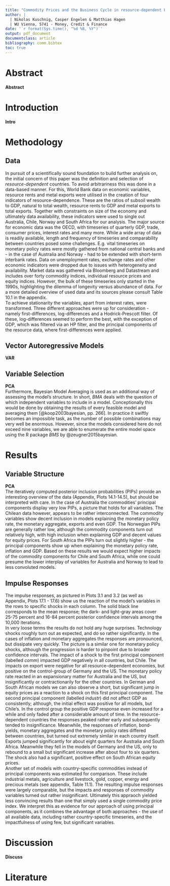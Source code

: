 ```yaml
---
title: "Commodity Prices and the Business Cycle in resource-dependent Economies"
author: |
  | Nikolas Kuschnig, Casper Engelen & Matthias Hagen
  | WU Vienna, 5741 - Money, Credit & Finance
date: '`r format(Sys.time(), "%d %B, %Y")`'
output: pdf_document
documentclass: article
bibliography: comm.bibtex
toc: true
---
```


# Abstract

**Abstract**

\newpage

# Introduction

**Intro**


# Methodology

## Data

In pursuit of a scientifically sound foundation to build further analysis on, the initial concern of this paper was the definition and selection of *resource-dependent* countries. To avoid arbitrariness this was done in a data-based manner. For this, World Bank data on economic variables, resource rents and metal exports were utilised in the creation of four indicators of resource-dependence. These are the ratios of subsoil wealth to GDP, natural to total wealth, resource rents to GDP and metal exports to total exports. Together with constraints on size of the economy and ultimately data availability, these indicators were used to single out Australia, Chile, Norway and South Africa for our analysis. 
The major source for economic data was the OECD, with timeseries of quarterly GDP, trade, consumer prices, interest rates and many more. While a wide array of data is readily available, length and frequency of timeseries and comparability between countries posed some challenges. E.g. vital timeseries on monetary policy rates were mostly gathered from national central banks and - in the case of Australia and Norway - had to be extended with short-term interbank rates. Data on unemployment rates, exchange rates and other economic indicators were dropped due to issues with heterogeneity and availability. 
Market data was gathered via Bloomberg and Datastream and includes over forty commodity indices, individual resource prices and equity indices. However, the bulk of these timeseries only started in the 1990s, highlighting the dilemma of longevity versus abundance of data. For a more detailed overview of used data and its sources please consult Table 10.1 in the appendix.  
To achieve stationarity the variables, apart from interest rates, were transformed. Three different approaches were up for consideration - namely first-differences, log-differences and a Hodrick-Prescott filter. Of these, log-differences seemed to perform the best, with the exception of GDP, which was filtered via an HP filter, and the principal components of the resource data, where first-differences were applied.

## Vector Autoregressive Models

**VAR**

## Variable Selection

**PCA**  
Furthermore, Bayesian Model Averaging is used as an additional way of assessing the model's structure. In short, *BMA* deals with the question of which independent variables to include in a model. Conceptionally this would be done by obtaining the results of every feasible model and averaging them [@koop2003bayesian, pp. 266]. In practice it swiftly becomes an impossible task, as the number of possible combinations may very well be enormous. However, since the models considered here do not exceed nine variables, we are able to enumerate the entire model space using the R package *BMS* by @zeugner2015bayesian. 

# Results

## Variable Structure

**PCA**  
The iteratively computed posterior inclusion probabilities (PIPs) provide an interesting overview of the data (Appendix, Plots 14.1-14.5), but should be interpreted with care. In the case of Australia the commodities' principal components display very low PIPs, a picture that holds for all variables. The Chilean data however, appears to be rather interconnected. The commodity variables show decent inclusion in models explaining the monetary policy rate, the monetary aggregate, exports and even GDP. The Norwegian PIPs are generally rather low, although the commodity components turn out relatively high, with high inclusion when explaining GDP and decent values for equity prices. For South Africa the PIPs turn out slightly higher - the principal components show up when explaining the monetary policy rate, inflation and GDP. Based on these results we would expect higher impacts of the commodity components for Chile and South Africa, while one could presume the lower interplay of variables for Australia and Norway to lead to less convoluted models.

## Impulse Responses

The impulse responses, as pictured in Plots 3.1 and 3.2 (as well as Appendix, Plots 17.1 - 17.6) show us the reaction of the model's variables in the rows to specific shocks in each column. The solid black line corresponds to the mean response; the dark- and light-gray areas cover 25-75 percent and 16-84 percent posterior confidence intervals among the 10,000 iterations.  
In very loose terms the results do not hold any huge surprises. Technology shocks roughly turn out as expected, and do so rather significantly. In the cases of inflation and monetary aggregates the responses are pronounced, but dissipate very quickly. The picture is a similar one for monetary policy shocks, although the progression is harder to pinpoint due to broader confidence intervals.
The impact of a shock to the first principal component (labelled *comm*) impacted GDP negatively in all countries, but Chile. The impacts on export were negative for all resource-dependent economies, but positive on the control-group of Germany and the US. The monetary policy rate reacted in an expansionary matter for Australia and the US, but insignificantly or contractionarily for the other countries. In German and South African models we can also observe a short, but significant jump in equity prices as a reaction to a shock on this first principal component. 
The second principal component (labelled *industr*) did not affect GDP as consistently; although, the initial effect was positive for all models, but Chile's. In the control group the positive GDP response even increased for a while and only faded after a considerable amount of time. In the resource-dependent countries the responses peaked rather early and subsequently tended to insignificance. Meanwhile, the responses of inflation, bond-yields, monetary aggregates and the monetary policy rates differed between countries, but turned out extremely similar in each country itself. Exports jumped significantly for about eight quarters for Australia and South Africa. Meanwhile they fell in the models of Germany and the US, only to rebound to a small but significant increase after about four to six quarters. The shock also had a significant, positive effect on South African equity prices.  
Another set of models with country-specific commodities instead of principal components was estimated for comparison. These include industrial metals, agriculture and livestock, gold, copper, energy and precious metals (see appendix, Table 11.1). The resulting impulse responses were largely comparable, but the impacts and responses of commodity variables turned out rather insignificant. Ultimately this appraoch yielded less convincing results than one that simply used a single commodity price index. We interpret this as evidence for our approach of using principal components, as it combines the advantage of both approaches - the use of all available data, including rather country-specific timeseries, and the impactfulness of using few, but significant variables. 


# Discussion

**Discuss**

\newpage

# Literature


